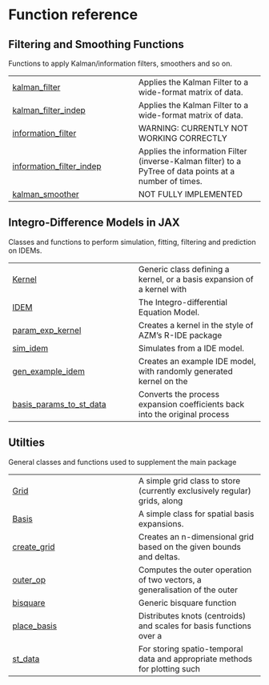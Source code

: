 # Function reference {.doc .doc-index}

## Filtering and Smoothing Functions

Functions to apply Kalman/information filters, smoothers and so on.

| | |
| --- | --- |
| [kalman_filter](kalman_filter.qmd#jaxidem.filter_smoother_functions.kalman_filter) | Applies the Kalman Filter to a wide-format matrix of data. |
| [kalman_filter_indep](kalman_filter_indep.qmd#jaxidem.filter_smoother_functions.kalman_filter_indep) | Applies the Kalman Filter to a wide-format matrix of data. |
| [information_filter](information_filter.qmd#jaxidem.filter_smoother_functions.information_filter) | WARNING: CURRENTLY NOT WORKING CORRECTLY |
| [information_filter_indep](information_filter_indep.qmd#jaxidem.filter_smoother_functions.information_filter_indep) | Applies the information Filter (inverse-Kalman filter) to a PyTree of data points at a number of times. |
| [kalman_smoother](kalman_smoother.qmd#jaxidem.filter_smoother_functions.kalman_smoother) | NOT FULLY IMPLEMENTED |

## Integro-Difference Models in JAX

Classes and functions to perform simulation, fitting, filtering and prediction on IDEMs.

| | |
| --- | --- |
| [Kernel](Kernel.qmd#jaxidem.idem.Kernel) | Generic class defining a kernel, or a basis expansion of a kernel with |
| [IDEM](IDEM.qmd#jaxidem.idem.IDEM) | The Integro-differential Equation Model. |
| [param_exp_kernel](param_exp_kernel.qmd#jaxidem.idem.param_exp_kernel) | Creates a kernel in the style of AZM's R-IDE package |
| [sim_idem](sim_idem.qmd#jaxidem.idem.sim_idem) | Simulates from a IDE model. |
| [gen_example_idem](gen_example_idem.qmd#jaxidem.idem.gen_example_idem) | Creates an example IDE model, with randomly generated kernel on the |
| [basis_params_to_st_data](basis_params_to_st_data.qmd#jaxidem.idem.basis_params_to_st_data) | Converts the process expansion coefficients back into the original process |

## Utilties

General classes and functions used to supplement the main package

| | |
| --- | --- |
| [Grid](Grid.qmd#jaxidem.utilities.Grid) | A simple grid class to store (currently exclusively regular) grids, along |
| [Basis](Basis.qmd#jaxidem.utilities.Basis) | A simple class for spatial basis expansions. |
| [create_grid](create_grid.qmd#jaxidem.utilities.create_grid) | Creates an n-dimensional grid based on the given bounds and deltas. |
| [outer_op](outer_op.qmd#jaxidem.utilities.outer_op) | Computes the outer operation of two vectors, a generalisation of the outer |
| [bisquare](bisquare.qmd#jaxidem.utilities.bisquare) | Generic bisquare function |
| [place_basis](place_basis.qmd#jaxidem.utilities.place_basis) | Distributes knots (centroids) and scales for basis functions over a |
| [st_data](st_data.qmd#jaxidem.utilities.st_data) | For storing spatio-temporal data and appropriate methods for plotting such |